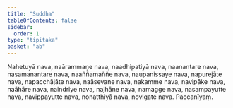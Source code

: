 ```yaml
---
title: "Suddha"
tableOfContents: false
sidebar:
  order: 1
type: "tipitaka"
basket: "ab"
---
```



<DynamicBreadcrumb />

<Division number="62">

<Paragraph number="681">
Nahetuyā nava, naārammaṇe nava, naadhipatiyā nava, naanantare nava, nasamanantare nava, naaññamaññe nava, naupanissaye nava, napurejāte nava, napacchājāte nava, naāsevane nava, nakamme nava, navipāke nava, naāhāre nava, naindriye nava, najhāne nava, namagge nava, nasampayutte nava, navippayutte nava, nonatthiyā nava, novigate nava.

</Paragraph>
</Division>

<Paragraph number="682" type="center">
Paccanīyaṃ.
</Paragraph>